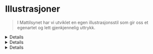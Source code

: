 
<Meta title="Identitet/Illustrasjoner" />

# <PlantIcon /> Illustrasjoner

> I Mattilsynet har vi utviklet en egen illustrasjonsstil som gir oss et egenartet og lett gjenkjennelig uttrykk.


<Details>
<Details.Summary>Hvordan bruke i PowerPoint / Word?</Details.Summary>

<ol>
  <li>Trykk på illustrasjonen du ønsker</li>
  <li>I PowerPoint, Word eller annet program: Høyreklikk &rsaquo; Trykk <strong>Lim inn</strong></li>
</ol>

</Details>
<Details>
<Details.Summary>Hvordan lage nye illustasjoner?</Details.Summary>

Vi skal i hovedsak bruke eksisterende illustrasjoner. Dersom du trenger nye illustasjoner, kan du kontakte [internpost.digitale.kanaler@mattilsynet.no](internpost.digitale.kanaler@mattilsynet.no).
Er du selv designer og ønsker å tegne nye illustasjoner selv, skal vi følge retningslinjene under "Stil og farger".

</Details>
<Details>
<Details.Summary>Stil og farger</Details.Summary>
  
  - Tydelig, ren og enkel
  - «Omskalert» - det vil si at plantene og naturen er store i forhold til mennesker og dyr. Dette gir stilen egenart og understreker viktigheten av naturen vi lever i og med. Formmessig er også vekstene svært illustrative.

  Vi har jobbet frem et modulsystem hvor en deler av illustrasjonene bygger på formene i logosymbolet vårt. Dette systemet, eller biblioteket, gjør det enkelt å plukke enkeltformer og sette disse sammen til nye komposisjoner som matcher ulike situasjoner og ulike fagområder. Oppbyggingen av illustrasjonsbiblioteket er i gang, men ikke fullført. Det vil gradvis fylles på med nye illustrasjoner.

  Merk at illustrasjonene som hovedregel ikke skal brukes sammen med foto.

  Fargene i illustrasjonene er hentet fra fargepaletten vår. «Lind» er en farge som i hovedsak kun skal benyttes i illustrasjonene, og ikke på andre elementer. Vi har 4 ulike hudtoner i bruk på illustrasjonene.

  <ColorPalette>
    <ColorItem colors={['#F8E0D8']} title="Hudtone, lysest" />
    <ColorItem colors={['#C58F79']} title="Hudtone, mellom" />
    <ColorItem colors={['#7F433B']} title="Hud og hår, mørk" />
    <ColorItem colors={['#ED9A32']} title="Hår, gylden" />
    <ColorItem colors={['#1E1A28']} title="Hår, mørk" />
    <ColorItem colors={['#1D57AA']} title="Klær, mellomblå" subtitle="Brukes som alternativ til Fjord på mørke flater" />
  </ColorPalette>
</Details>

<Wide><Graphics path="illustrations" searchable /></Wide>